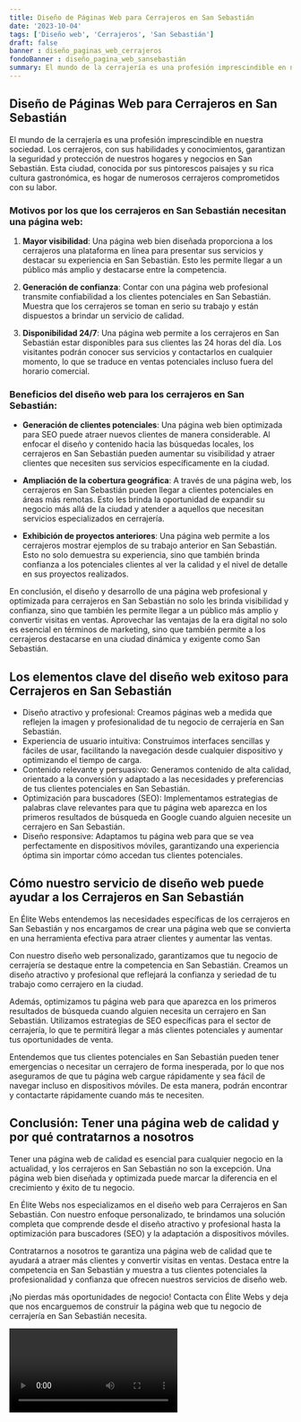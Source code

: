 ```yaml
---
title: Diseño de Páginas Web para Cerrajeros en San Sebastián
date: '2023-10-04'
tags: ['Diseño web', 'Cerrajeros', 'San Sebastián']
draft: false
banner : diseño_paginas_web_cerrajeros
fondoBanner : diseño_pagina_web_sansebastián
summary: El mundo de la cerrajería es una profesión imprescindible en nuestra sociedad. Los cerrajeros, con sus habilidades y conocimientos, garantizan la seguridad y protección de nuestros hogares y negocios en San Sebastián. Esta ciudad, conocida por sus pintorescos paisajes y su rica cultura gastronómica, es hogar de numerosos cerrajeros comprometidos con su labor.
---
```


## Diseño de Páginas Web para Cerrajeros en San Sebastián

El mundo de la cerrajería es una profesión imprescindible en nuestra sociedad. Los cerrajeros, con sus habilidades y conocimientos, garantizan la seguridad y protección de nuestros hogares y negocios en San Sebastián. Esta ciudad, conocida por sus pintorescos paisajes y su rica cultura gastronómica, es hogar de numerosos cerrajeros comprometidos con su labor.

### Motivos por los que los cerrajeros en San Sebastián necesitan una página web:

1. **Mayor visibilidad**: Una página web bien diseñada proporciona a los cerrajeros una plataforma en línea para presentar sus servicios y destacar su experiencia en San Sebastián. Esto les permite llegar a un público más amplio y destacarse entre la competencia.

2. **Generación de confianza**: Contar con una página web profesional transmite confiabilidad a los clientes potenciales en San Sebastián. Muestra que los cerrajeros se toman en serio su trabajo y están dispuestos a brindar un servicio de calidad.

3. **Disponibilidad 24/7**: Una página web permite a los cerrajeros en San Sebastián estar disponibles para sus clientes las 24 horas del día. Los visitantes podrán conocer sus servicios y contactarlos en cualquier momento, lo que se traduce en ventas potenciales incluso fuera del horario comercial.

### Beneficios del diseño web para los cerrajeros en San Sebastián:

- **Generación de clientes potenciales**: Una página web bien optimizada para SEO puede atraer nuevos clientes de manera considerable. Al enfocar el diseño y contenido hacia las búsquedas locales, los cerrajeros en San Sebastián pueden aumentar su visibilidad y atraer clientes que necesiten sus servicios específicamente en la ciudad.

- **Ampliación de la cobertura geográfica**: A través de una página web, los cerrajeros en San Sebastián pueden llegar a clientes potenciales en áreas más remotas. Esto les brinda la oportunidad de expandir su negocio más allá de la ciudad y atender a aquellos que necesitan servicios especializados en cerrajería.

- **Exhibición de proyectos anteriores**: Una página web permite a los cerrajeros mostrar ejemplos de su trabajo anterior en San Sebastián. Esto no solo demuestra su experiencia, sino que también brinda confianza a los potenciales clientes al ver la calidad y el nivel de detalle en sus proyectos realizados.

En conclusión, el diseño y desarrollo de una página web profesional y optimizada para cerrajeros en San Sebastián no solo les brinda visibilidad y confianza, sino que también les permite llegar a un público más amplio y convertir visitas en ventas. Aprovechar las ventajas de la era digital no solo es esencial en términos de marketing, sino que también permite a los cerrajeros destacarse en una ciudad dinámica y exigente como San Sebastián.

<GifSeo />

<Cta />

## Los elementos clave del diseño web exitoso para Cerrajeros en San Sebastián

- Diseño atractivo y profesional: Creamos páginas web a medida que reflejen la imagen y profesionalidad de tu negocio de cerrajería en San Sebastián.
- Experiencia de usuario intuitiva: Construimos interfaces sencillas y fáciles de usar, facilitando la navegación desde cualquier dispositivo y optimizando el tiempo de carga.
- Contenido relevante y persuasivo: Generamos contenido de alta calidad, orientado a la conversión y adaptado a las necesidades y preferencias de tus clientes potenciales en San Sebastián.
- Optimización para buscadores (SEO): Implementamos estrategias de palabras clave relevantes para que tu página web aparezca en los primeros resultados de búsqueda en Google cuando alguien necesite un cerrajero en San Sebastián.
- Diseño responsive: Adaptamos tu página web para que se vea perfectamente en dispositivos móviles, garantizando una experiencia óptima sin importar cómo accedan tus clientes potenciales.

## Cómo nuestro servicio de diseño web puede ayudar a los Cerrajeros en San Sebastián

En Élite Webs entendemos las necesidades específicas de los cerrajeros en San Sebastián y nos encargamos de crear una página web que se convierta en una herramienta efectiva para atraer clientes y aumentar las ventas.

Con nuestro diseño web personalizado, garantizamos que tu negocio de cerrajería se destaque entre la competencia en San Sebastián. Creamos un diseño atractivo y profesional que reflejará la confianza y seriedad de tu trabajo como cerrajero en la ciudad.

Además, optimizamos tu página web para que aparezca en los primeros resultados de búsqueda cuando alguien necesita un cerrajero en San Sebastián. Utilizamos estrategias de SEO específicas para el sector de cerrajería, lo que te permitirá llegar a más clientes potenciales y aumentar tus oportunidades de venta.

Entendemos que tus clientes potenciales en San Sebastián pueden tener emergencias o necesitar un cerrajero de forma inesperada, por lo que nos aseguramos de que tu página web cargue rápidamente y sea fácil de navegar incluso en dispositivos móviles. De esta manera, podrán encontrar y contactarte rápidamente cuando más te necesiten.

## Conclusión: Tener una página web de calidad y por qué contratarnos a nosotros

Tener una página web de calidad es esencial para cualquier negocio en la actualidad, y los cerrajeros en San Sebastián no son la excepción. Una página web bien diseñada y optimizada puede marcar la diferencia en el crecimiento y éxito de tu negocio.

En Élite Webs nos especializamos en el diseño web para Cerrajeros en San Sebastián. Con nuestro enfoque personalizado, te brindamos una solución completa que comprende desde el diseño atractivo y profesional hasta la optimización para buscadores (SEO) y la adaptación a dispositivos móviles.

Contratarnos a nosotros te garantiza una página web de calidad que te ayudará a atraer más clientes y convertir visitas en ventas. Destaca entre la competencia en San Sebastián y muestra a tus clientes potenciales la profesionalidad y confianza que ofrecen nuestros servicios de diseño web.

¡No pierdas más oportunidades de negocio! Contacta con Élite Webs y deja que nos encarguemos de construir la página web que tu negocio de cerrajería en San Sebastián necesita.

<Video />

<CtaBot job='Cerrajeros' city='San Sebastián'/>

<Gmaps query='San Sebastián+españa+maps' />